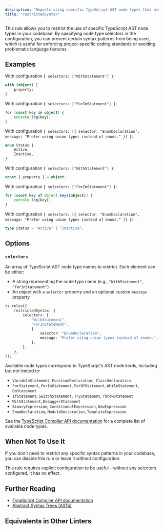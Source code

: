 ```yaml
---
description: "Reports using specific TypeScript AST node types that are restricted by configuration."
title: "restrictedSyntax"
---
```



<RuleSummary plugin="ts" rule="restrictedSyntax" />

This rule allows you to restrict the use of specific TypeScript AST node types in your codebase.
By specifying node type selectors in the configuration, you can prevent certain syntax patterns from being used, which is useful for enforcing project-specific coding standards or avoiding problematic language features.

## Examples

<Tabs>
<TabItem label="❌ Incorrect">

With configuration `{ selectors: ["WithStatement"] }`:

```ts
with (object) {
	property;
}
```

With configuration `{ selectors: ["ForInStatement"] }`:

```ts
for (const key in object) {
	console.log(key);
}
```

With configuration `{ selectors: [{ selector: "EnumDeclaration", message: "Prefer using union types instead of enums." }] }`:

```ts
enum Status {
	Active,
	Inactive,
}
```

</TabItem>
<TabItem label="✅ Correct">

With configuration `{ selectors: ["WithStatement"] }`:

```ts
const { property } = object;
```

With configuration `{ selectors: ["ForInStatement"] }`:

```ts
for (const key of Object.keys(object)) {
	console.log(key);
}
```

With configuration `{ selectors: [{ selector: "EnumDeclaration", message: "Prefer using union types instead of enums." }] }`:

```ts
type Status = "Active" | "Inactive";
```

</TabItem>
</Tabs>

## Options

### `selectors`

An array of TypeScript AST node type names to restrict.
Each element can be either:

- A string representing the node type name (e.g., `"WithStatement"`, `"ForInStatement"`)
- An object with a `selector` property and an optional custom `message` property

```ts
ts.rules({
	restrictedSyntax: {
		selectors: [
			"WithStatement",
			"ForInStatement",
			{
				selector: "EnumDeclaration",
				message: "Prefer using union types instead of enums.",
			},
		],
	},
});
```

Available node types correspond to TypeScript's AST node kinds, including but not limited to:

- `VariableStatement`, `FunctionDeclaration`, `ClassDeclaration`
- `ForStatement`, `ForInStatement`, `ForOfStatement`, `WhileStatement`, `DoStatement`
- `IfStatement`, `SwitchStatement`, `TryStatement`, `ThrowStatement`
- `WithStatement`, `DebuggerStatement`
- `BinaryExpression`, `ConditionalExpression`, `NewExpression`
- `EnumDeclaration`, `ModuleDeclaration`, `TemplateExpression`

See the [TypeScript Compiler API documentation](https://github.com/microsoft/TypeScript/blob/main/src/compiler/types.ts) for a complete list of available node types.

## When Not To Use It

If you don't need to restrict any specific syntax patterns in your codebase, you can disable this rule or leave it without configuration.

This rule requires explicit configuration to be useful - without any selectors configured, it has no effect.

## Further Reading

- [TypeScript Compiler API documentation](https://github.com/microsoft/TypeScript/wiki/Using-the-Compiler-API)
- [Abstract Syntax Trees (ASTs)](https://en.wikipedia.org/wiki/Abstract_syntax_tree)

## Equivalents in Other Linters

<RuleEquivalents pluginId="ts" ruleId="restrictedSyntax" />
